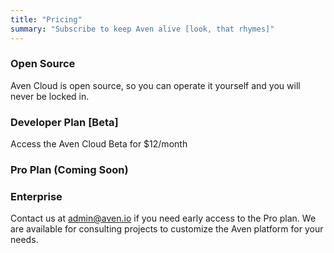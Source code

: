 ```yaml
---
title: "Pricing"
summary: "Subscribe to keep Aven alive [look, that rhymes]"
---
```



### Open Source

Aven Cloud is open source, so you can operate it yourself and you will never be locked in.


### Developer Plan [Beta]

Access the Aven Cloud Beta for $12/month

<SubscribeButton
  level={SubscriptionLevel.Developer}
/>


### Pro Plan (Coming Soon)



### Enterprise

Contact us at [admin@aven.io](mailto:admin@aven.io) if you need early access to the Pro plan. We are available for consulting projects to customize the Aven platform for your needs.


<!--- © Aven LLC and Aven Contributors. Licensed under Creative Commons CC BY-NC-SA 4.0 https://creativecommons.org/licenses/by-nc-sa/4.0/ -->
